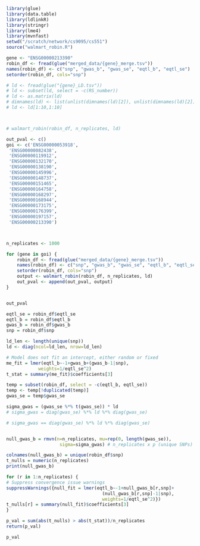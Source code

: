 ```r
library(glue)
library(data.table)
library(ldlinkR)
library(stringr)
library(lme4)
library(mvnfast)
setwd("/scratch/network/cs9095/cs551")
source("walmart_robin.R")
```


```r
gene <- "ENSG00000213390"
robin_df <- fread(glue("merged_data/{gene}_merge.tsv"))
names(robin_df) <- c("snp", "gwas_b", "gwas_se", "eqtl_b", "eqtl_se")
setorder(robin_df, cols="snp")

# ld <- fread(glue("{gene}_LD.tsv"))
# ld <- subset(ld, select = -c(RS_number))
# ld <- as.matrix(ld)
# dimnames(ld) <- list(unlist(dimnames(ld)[2]), unlist(dimnames(ld)[2]))
# ld <- ld[1:10,1:10]



# walmart_robin(robin_df, n_replicates, ld)

```

```r
out_pval <- c() 
goi <- c('ENSG00000053918',
 'ENSG00000082438',
 'ENSG00000119912',
 'ENSG00000132170',
 'ENSG00000138190',
 'ENSG00000145996',
 'ENSG00000148737',
 'ENSG00000151465',
 'ENSG00000164758',
 'ENSG00000168297',
 'ENSG00000168944',
 'ENSG00000173175',
 'ENSG00000176399',
 'ENSG00000197157',
 'ENSG00000213390')



n_replicates <- 1000

for (gene in goi) {
    robin_df <- fread(glue("merged_data/{gene}_merge.tsv"))
    names(robin_df) <- c("snp", "gwas_b", "gwas_se", "eqtl_b", "eqtl_se")
    setorder(robin_df, cols="snp")
    output <- walmart_robin(robin_df, n_replicates, ld)
    out_pval <- append(out_pval, output)
}



```

```r
out_pval
```


```r
eqtl_se = robin_df$eqtl_se
eqtl_b = robin_df$eqtl_b
gwas_b = robin_df$gwas_b
snp = robin_df$snp

ld_len <- length(unique(snp))
ld <- diag(ncol=ld_len, nrow=ld_len)

```

```r
# Model does not fit an intercept, either random or fixed
me_fit = lmer(eqtl_b~-1+gwas_b+(gwas_b-1|snp), 
            weights=1/eqtl_se^2)
t_stat = summary(me_fit)$coefficients[3]
```



```r
temp = subset(robin_df, select = -c(eqtl_b, eqtl_se))
temp <- temp[!duplicated(temp)]
gwas_se = temp$gwas_se

sigma_gwas = (gwas_se %*% t(gwas_se)) * ld
# sigma_gwas = diag(gwas_se) %*% ld %*% diag(gwas_se)

# sigma_gwas == diag(gwas_se) %*% ld %*% diag(gwas_se)


null_gwas_b = rmvn(n=n_replicates, mu=rep(0, length(gwas_se)), 
                    sigma=sigma_gwas) # n_replicates x p (unique SNPs) matrix

colnames(null_gwas_b) = unique(robin_df$snp)
t_nulls = numeric(n_replicates)
print(null_gwas_b)
```


```r
for (r in 1:n_replicates) {
# Suppress convergence issue warnings 
suppressWarnings({null_fit = lmer(eqtl_b~-1+null_gwas_b[r,snp]+
                                    (null_gwas_b[r,snp]-1|snp),
                                    weights=1/eqtl_se^2)})
t_nulls[r] = summary(null_fit)$coefficients[3]
}

p_val = sum(abs(t_nulls) > abs(t_stat))/n_replicates
return(p_val)

```

```r
p_val
```


